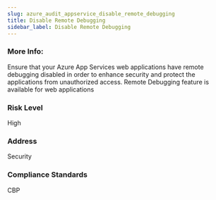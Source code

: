```yaml
---
slug: azure_audit_appservice_disable_remote_debugging
title: Disable Remote Debugging
sidebar_label: Disable Remote Debugging
---
```


### More Info:

Ensure that your Azure App Services web applications have remote debugging disabled in order to enhance security and protect the applications from unauthorized access. Remote Debugging feature is available for web applications

### Risk Level

High

### Address

Security

### Compliance Standards

CBP


